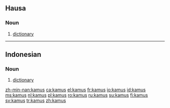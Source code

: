 ==Hausa==

===Noun===
{{infl|ha|noun}}

# [[dictionary]]

----

==Indonesian==

===Noun===
{{infl|id|noun}}

# [[dictionary]]

[[zh-min-nan:kamus]]
[[ca:kamus]]
[[el:kamus]]
[[fr:kamus]]
[[io:kamus]]
[[id:kamus]]
[[ms:kamus]]
[[nl:kamus]]
[[pl:kamus]]
[[ro:kamus]]
[[ru:kamus]]
[[su:kamus]]
[[fi:kamus]]
[[sv:kamus]]
[[tr:kamus]]
[[zh:kamus]]